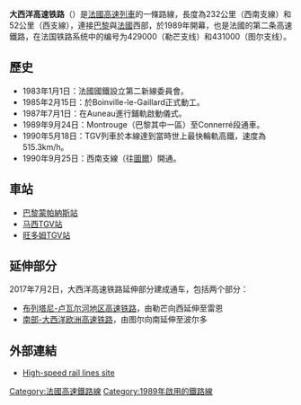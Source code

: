 {{noteTA|G1=法国地名}}
{{Infobox rail system-route
|collapsed=
|box_width=
|rail_name=大西洋高速铁路<br>{{lang|fr|LGV Atlantique}}
|banner_color=
|sec_banner_color=
|logo_filename=
|image_width=
|logo_bgcolor=
|logo_note=
|image = LGV Atlantique.svg
|imagesize=
|caption= 大西洋高速铁路路线图
|system_map=
|mapimage_width=
|map_bgcolor=
|locale={{FRA}}
|service_type=客运
|start=[[巴黎蒙帕纳斯站|巴黎蒙帕纳斯站]]、[[勒芒|勒芒]]/[[图尔|图尔]]
|begin_operation=
|end_operation=
|operation_note=
|system_length=279km
|length_in_operation=279km
|total_length=
|status=使用中
|line_title=线路
|lines=[[复线铁路|复线铁路]]
|stations=
|route_title=线路
|main_route=
|secondary_route=
|branch_route=
|standard=
|main_stations=[[巴黎蒙帕纳斯站|巴黎蒙帕纳斯站]]、[[马西TGV站|马西TGV站]]、[[旺多姆TGV站|旺多姆TGV站]]
|ridership=
|fleet_size=
|max_speed= 
|track_gauge={{standard gauge}}
|distance_between_mainlines=
|min_radius=
|max_grade=
|block_signal=
|electrified=25 kV – 50 Hz
|depot=
|operator={{法国交通数据|sncf}}
|franchise=
|hq=
|key_person=
|website=
|route_map={{法國高速鐵路RDT/大西洋線}}
}}
'''大西洋高速铁路'''（{{lang-fr|LGV Atlantique}}）是[[法國高速列車|法國高速列車]]的一條路線，長度為232公里（西南支線）和52公里（西支線），連接[[巴黎|巴黎]]與[[法國|法國]]西部，於1989年開幕，也是法國的第二条高速鐵路，在法国铁路系统中的编号为429000（勒芒支线）和431000（图尔支线）。

== 歷史 ==
*1983年1月1日：法國國鐵設立第二新線委員會。
*1985年2月15日：於Boinville-le-Gaillard正式動工。
*1987年7月1日：在Auneau進行鋪軌啟動儀式。
*1989年9月24日：Montrouge（巴黎其中一區）至Connerré段通車。
*1990年5月18日：TGV列車於本線達到當時世上最快輪軌高鐵，速度為515.3km/h。
*1990年9月25日：西南支線（往[[圖爾|圖爾]]）開通。

== 車站 ==
* [[巴黎蒙帕納斯站|巴黎蒙帕納斯站]]
* [[马西TGV站|马西TGV站]]
* [[旺多姆TGV站|旺多姆TGV站]]

== 延伸部分 ==
2017年7月2日，大西洋高速铁路延伸部分建成通车，包括两个部分：
* [[布列塔尼-卢瓦尔河地区高速铁路|布列塔尼-卢瓦尔河地区高速铁路]]，由勒芒向西延伸至雷恩
* [[南部-大西洋欧洲高速铁路|南部-大西洋欧洲高速铁路]]，由图尔向南延伸至波尔多

== 外部連結 ==
* {{fr}}[http://lgv2030.free.fr/ligne1.htm#SudEst High-speed rail lines site]{{Wayback|url=http://lgv2030.free.fr/ligne1.htm#SudEst |date=20110717022002 }}

{{TGV Line}}

[[Category:法國高速鐵路線|Category:法國高速鐵路線]]
[[Category:1989年啟用的鐵路線|Category:1989年啟用的鐵路線]]